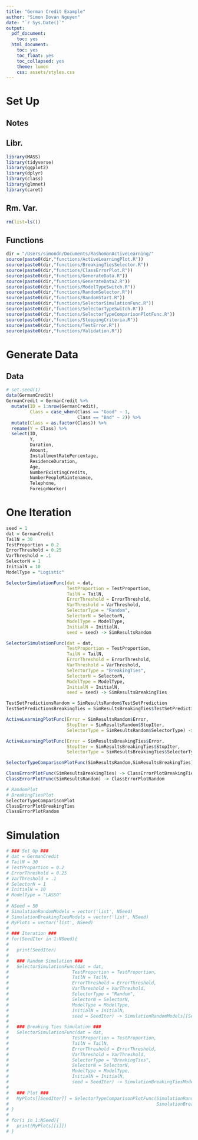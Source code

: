 ```yaml
---
title: "German Credit Example"
author: "Simon Dovan Nguyen"
date: "`r Sys.Date()`"
output:
  pdf_document:
    toc: yes
  html_document:
    toc: yes
    toc_float: yes
    toc_collapsed: yes
    theme: lumen
    css: assets/styles.css
---
```


# Set Up

## Notes

## Libr.

```r
library(MASS)
library(tidyverse)
library(ggplot2)
library(dplyr)
library(class)
library(glmnet)
library(caret)
```

## Rm. Var.

```r
rm(list=ls())
```

## Functions

```r
dir = "/Users/simondn/Documents/RashomonActiveLearning/"
source(paste0(dir,"functions/ActiveLearningPlot.R"))
source(paste0(dir,"functions/BreakingTiesSelector.R"))
source(paste0(dir,"functions/ClassErrorPlot.R"))
source(paste0(dir,"functions/GenerateData.R"))
source(paste0(dir,"functions/GenerateData2.R"))
source(paste0(dir,"functions/ModelTypeSwitch.R"))
source(paste0(dir,"functions/RandomSelector.R"))
source(paste0(dir,"functions/RandomStart.R"))
source(paste0(dir,"functions/SelectorSimulationFunc.R"))
source(paste0(dir,"functions/SelectorTypeSwitch.R"))
source(paste0(dir,"functions/SelectorTypeComparisonPlotFunc.R"))
source(paste0(dir,"functions/StoppingCriteria.R"))
source(paste0(dir,"functions/TestError.R"))
source(paste0(dir,"functions/Validation.R"))
```

# Generate Data

## Data
```r
# set.seed(1)
data(GermanCredit)
GermanCredit = GermanCredit %>% 
  mutate(ID = 1:nrow(GermanCredit),
         Class = case_when(Class == "Good" ~ 1,
                           Class == "Bad" ~ 2)) %>%
  mutate(Class = as.factor(Class)) %>%
  rename(Y = Class) %>%
  select(ID,
         Y,
         Duration,
         Amount,
         InstallmentRatePercentage,
         ResidenceDuration,
         Age,
         NumberExistingCredits,
         NumberPeopleMaintenance,
         Telephone,
         ForeignWorker)
```

# One Iteration

```r
seed = 1
dat = GermanCredit
TailN = 30
TestProportion = 0.2
ErrorThreshold = 0.25
VarThreshold = .1
SelectorN = 1
InitialN = 10
ModelType = "Logistic"
```

```r
SelectorSimulationFunc(dat = dat,
                       TestProportion = TestProportion,
                       TailN = TailN,
                       ErrorThreshold = ErrorThreshold,
                       VarThreshold = VarThreshold,
                       SelectorType = "Random",
                       SelectorN = SelectorN,
                       ModelType = ModelType,
                       InitialN = InitialN,
                       seed = seed) -> SimResultsRandom

SelectorSimulationFunc(dat = dat,
                       TestProportion = TestProportion,
                       TailN = TailN,
                       ErrorThreshold = ErrorThreshold,
                       VarThreshold = VarThreshold,
                       SelectorType = "BreakingTies",
                       SelectorN = SelectorN,
                       ModelType = ModelType,
                       InitialN = InitialN,
                       seed = seed) -> SimResultsBreakingTies
```

```r
TestSetPredictionsRandom = SimResultsRandom$TestSetPrediction
TestSetPredictionsBreakingTies = SimResultsBreakingTies$TestSetPrediction
```


```r
ActiveLearningPlotFunc(Error = SimResultsRandom$Error,
                       StopIter = SimResultsRandom$StopIter,
                       SelectorType = SimResultsRandom$SelectorType) -> RandomPlot

ActiveLearningPlotFunc(Error = SimResultsBreakingTies$Error,
                       StopIter = SimResultsBreakingTies$StopIter,
                       SelectorType = SimResultsBreakingTies$SelectorType) -> BreakingTiesPlot

SelectorTypeComparisonPlotFunc(SimResultsRandom,SimResultsBreakingTies) -> SelectorTypeComparisonPlot

ClassErrorPlotFunc(SimResultsBreakingTies) -> ClassErrorPlotBreakingTies
ClassErrorPlotFunc(SimResultsRandom) -> ClassErrorPlotRandom
```

```r
# RandomPlot
# BreakingTiesPlot
SelectorTypeComparisonPlot
ClassErrorPlotBreakingTies
ClassErrorPlotRandom
```




# Simulation
```r
# ### Set Up ###
# dat = GermanCredit
# TailN = 30
# TestProportion = 0.2
# ErrorThreshold = 0.25
# VarThreshold = .1
# SelectorN = 1
# InitialN = 10
# ModelType = "LASSO"
# 
# NSeed = 50
# SimulationRandomModels = vector('list', NSeed)
# SimulationBreakingTiesModels = vector('list', NSeed)
# MyPlots = vector('list', NSeed)
# 
# ### Iteration ###
# for(SeedIter in 1:NSeed){
#   
#   print(SeedIter)
#   
#   ### Random Simulation ###
#   SelectorSimulationFunc(dat = dat,
#                        TestProportion = TestProportion,
#                        TailN = TailN,
#                        ErrorThreshold = ErrorThreshold,
#                        VarThreshold = VarThreshold,
#                        SelectorType = "Random",
#                        SelectorN = SelectorN,
#                        ModelType = ModelType,
#                        InitialN = InitialN,
#                        seed = SeedIter) -> SimulationRandomModels[[SeedIter]]
#   
#   ### Breaking Ties Simulation ###
#   SelectorSimulationFunc(dat = dat,
#                        TestProportion = TestProportion,
#                        TailN = TailN,
#                        ErrorThreshold = ErrorThreshold,
#                        VarThreshold = VarThreshold,
#                        SelectorType = "BreakingTies",
#                        SelectorN = SelectorN,
#                        ModelType = ModelType,
#                        InitialN = InitialN,
#                        seed = SeedIter) -> SimulationBreakingTiesModels[[SeedIter]]
#   
#   ### Plot ###
#   MyPlots[[SeedIter]] = SelectorTypeComparisonPlotFunc(SimulationRandomModels[[SeedIter]],
#                                                        SimulationBreakingTiesModels[[SeedIter]])
# }
#
# for(i in 1:NSeed){
#   print(MyPlots[[i]])
# }
```







